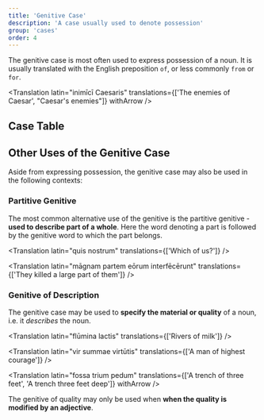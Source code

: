 ```yaml
---
title: 'Genitive Case'
description: 'A case usually used to denote possession'
group: 'cases'
order: 4
---
```


The genitive case is most often used to express possession of a noun. It is usually translated with the English preposition `of`, or less commonly `from` or `for`.

<Translation
  latin="inimīcī Caesaris"
  translations={['The enemies of Caesar', "Caesar's enemies"]}
  withArrow
/>

## Case Table

<CaseDisplayTable type="gen" />

## Other Uses of the Genitive Case

Aside from expressing possession, the genitive case may also be used in the following contexts:

### Partitive Genitive

The most common alternative use of the genitive is the partitive genitive - **used to describe part of a whole**. Here the word denoting a part is followed by the genitive word to which the part belongs.

<Translation latin="quis nostrum" translations={['Which of us?']} />

<Translation
  latin="māgnam partem eōrum interfēcērunt"
  translations={['They killed a large part of them']}
/>

### Genitive of Description

The genitive case may be used to **specify the material or quality** of a noun, i.e. it _describes_ the noun.

<Translation latin="flūmina lactis" translations={['Rivers of milk']} />

<Translation
  latin="vir summae virtūtis"
  translations={['A man of highest courage']}
/>

<Translation
  latin="fossa trium pedum"
  translations={['A trench of three feet', 'A trench three feet deep']}
  withArrow
/>

<Callout type="warn">

The genitive of quality may only be used when **when the quality is modified by an adjective**.

</Callout>
